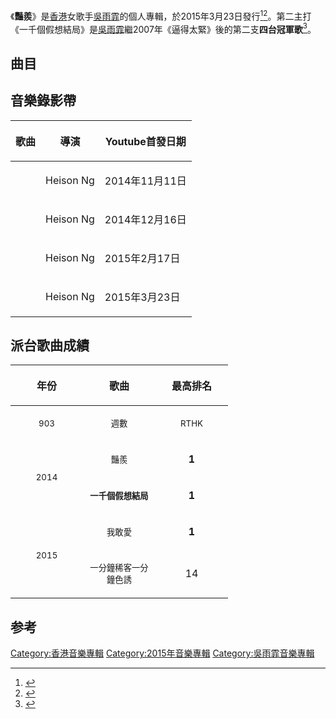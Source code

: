 {{Album infobox | <!-- See Wikipedia:WikiProject_Albums -->
|  Name        = 豔羨
|  Type        = [[錄音室專輯|錄音室專輯]]
|  Artist      = [[吳雨霏|吳雨霏]]
|  Cover       = 吳雨霏 豔羨.jpg
|  Released    = 2015年3月23日
|  Recorded    = 2014年－2015年
|  Genre       = [[粵語流行音樂|粵語流行音樂]]
|  Length      = 32分41秒
|  Label       = [[新藝寶唱片|新藝寶唱片]]
|  Last album  = [[Across|Across]]<br>（2014年）
|  This album  = '''豔羨'''<br>（2015年）
|  Next album  = [[Best_of_Kary|Best of Kary]]<br>（2018年）
}}

《'''豔羨'''》是[[香港|香港]]女歌手[[吳雨霏|吳雨霏]]的個人專輯，於2015年3月23日發行<ref>{{Cite web|url=http://ent.163.com/14/1108/09/AAH55EDV00031H0O.html|title=吴雨霏拍摄《艳羡》MV 新歌邀林忆莲任监制_网易娱乐|accessdate=2018-04-19|last=网易|work=ent.163.com|archive-date=2018-04-20|archive-url=https://web.archive.org/web/20180420010534/http://ent.163.com/14/1108/09/AAH55EDV00031H0O.html|dead-url=no}}</ref><ref>{{Cite news|url=http://ent.sina.com.cn/y/ygangtai/2015-03-23/doc-iawzuney0986454.shtml|title=吴雨霏新碟要老公买百张支持 将筹备婚礼|accessdate=2018-04-19|archive-date=2018-04-20|archive-url=https://web.archive.org/web/20180420010409/http://ent.sina.com.cn/y/ygangtai/2015-03-23/doc-iawzuney0986454.shtml|dead-url=no}}</ref>。第二主打《一千個假想結局》是[[吳雨霏|吳雨霏]]繼2007年《逼得太緊》後的第二支'''四台冠軍歌'''<ref>{{Cite news|url=http://ent.sina.com.cn/y/ygangtai/2014-12-17/doc-icczmvun2822267.shtml|title=吴雨霏变悲剧主角演绎《一千个假想结局》|accessdate=2018-04-19|archive-date=2018-04-20|archive-url=https://web.archive.org/web/20180420073751/http://ent.sina.com.cn/y/ygangtai/2014-12-17/doc-icczmvun2822267.shtml|dead-url=no}}</ref>。

==曲目==
{{Tracklist
| collapsed = 
| headline = 
| font_size = 
| total_length = 32:41

| writing_credits = 
| music_credits = yes
| extra_column = 
| lyrics_credits = yes
| arranger_credits = yes
| producer_credits = yes
| longnote_column = yes

| title1 = 豔羨
| music1 = [[倪凱民|倪凱民]]、[[韓桂英|韓桂英]]
| lyrics1 = [[周耀輝|周耀輝]]
| arranger1 = 倪凱民
| producer1 = 倪凱民、[[恭碩良|恭碩良]]、[[林憶蓮|林憶蓮]]
| longnote1 = 第一主打
| length1 = 3:39

| title2 = 一分鐘稀客一分鐘色誘
| music2 = [[Curtis_Richardson|Curtis Richardson]]、倪凱民、恭碩良、林憶蓮、[[藍奕邦|藍奕邦]]
| lyrics2 = 藍奕邦
| arranger2 = 恭碩良、倪凱民
| producer2 = 倪凱民、恭碩良、林憶蓮
| longnote2 = 第四主打
| length2 = 4:23

| title3 = 想入非非
| music3 = [[盧凱彤|盧凱彤]]、[[蔡德才|蔡德才]]
| lyrics3 = 周耀輝、[[王樂儀|王樂儀]]
| arranger3 = [[何山_(音樂人)|何山]]、蔡德才
| producer3 = 何山、蔡德才
| longnote3 = 
| length3 = 4:00

| title4 = 一千個假想結局
| music4 = Curtis Richardson、倪凱民、恭碩良、林憶蓮
| lyrics4 = [[潘源良|潘源良]]
| arranger4 = 倪凱民、恭碩良
| producer4 = 倪凱民、恭碩良、林憶蓮
| longnote4 = 第二主打
| length4 = 4:59

| title5 = 流螢
| music5 = [[C._Y._Kong|C. Y. Kong]]
| lyrics5 = [[林若寧|林若寧]]
| arranger5 = C. Y. Kong
| producer5 = [[梁榮駿|梁榮駿]]
| longnote5 = 
| length5 = 4:20

| title6 = 我敢愛
| music6 = Curtis Richardson、恭碩良、倪凱民
| lyrics6 = [[喬星|喬星]]
| arranger6 = 恭碩良、倪凱民
| producer6 = 倪凱民、恭碩良、林憶蓮
| longnote6 = 第三主打
| length6 = 4:05

| title7 = 超男友
| music7 = [[Vincent_Chow|Vincent Chow]]
| lyrics7 = 周耀輝
| arranger7 = [[馮慶聰|Jimmy Fung]]
| producer7 = 梁榮駿
| longnote7 = 
| length7 = 4:03

| title8 = 真過份
| music8 = 何山
| lyrics8 = [[林敏驄|林敏驄]]
| arranger8 = 何山、蔡德才
| producer8 = 何山、蔡德才
| longnote8 = 
| length8 = 3:08
}}

==音樂錄影帶==
{| class="wikitable"
! 歌曲 !!導演 !! Youtube首發日期
|-
|{{youtube|XM1gAg_mluI|豔羨}}||Heison Ng||2014年11月11日
|-
|{{youtube|sX0KgVoaVLA|一千個假想結局}}||Heison Ng||2014年12月16日
|-
|{{youtube|MZjxsy7h-k4|我敢愛}}||Heison Ng||2015年2月17日
|-
|{{youtube|nsztaSr6-Hs|流螢}}||Heison Ng||2015年3月23日
|}

== 派台歌曲成績 ==
{| class="wikitable"
!align="center" rowspan="2" | 年份
!align="center" rowspan="2" | 歌曲
!align="center" colspan="8" | 最高排名
|-
!width="100"|<small>903</small> !! width="100"|<small>週數</small> !! width="100"|<small>RTHK</small> !! width="100"|<small>週數</small> !! width="100"|<small>997</small> !! width="100"|<small>週數</small> !! width="100"|<small>TVB</small> !! width="100"|<small>週數</small>
|-
|align="center" rowspan="2"| <small>2014</small> ||align="center"| <small>豔羨</small> ||align="center"| '''1''' ||align="center"| 9 ||align="center"| 3 ||align="center"| 4 ||align="center"| 2 ||align="center"| 3 ||align="center"| 2 ||align="center"| 3
|-
|align="center"| <small>'''一千個假想結局'''</small> ||align="center"| '''1''' ||align="center"| 7 ||align="center"| '''1''' ||align="center"| 8 ||align="center"| '''1''' ||align="center"| 6 ||align="center"| '''1''' ||align="center"| 3
|-
|align="center" rowspan="2"| <small>2015</small> ||align="center"| <small>我敢愛</small> ||align="center"| '''1''' ||align="center"| 6 ||align="center"| '''1''' ||align="center"| 5 ||align="center"| 5 ||align="center"| 5 ||align="center"| - ||align="center"| -
|-
|align="center"| <small>一分鐘稀客一分鐘色誘</small> ||align="center"| 14 ||align="center"| 2 ||align="center"| - ||align="center"| - ||align="center"| 3 ||align="center"| 3 ||align="center"| - ||align="center"| -
|}

==参考==
{{reflist}}
{{吳雨霏}}

[[Category:香港音樂專輯|Category:香港音樂專輯]]
[[Category:2015年音樂專輯|Category:2015年音樂專輯]]
[[Category:吳雨霏音樂專輯|Category:吳雨霏音樂專輯]]